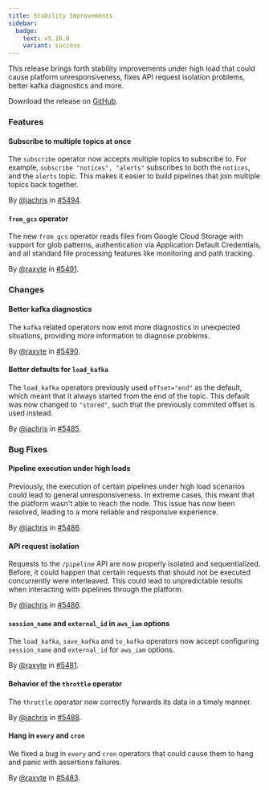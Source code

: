 ```yaml
---
title: Stability Improvements
sidebar:
  badge:
    text: v5.16.0
    variant: success
---
```


This release brings forth stability improvements under high load that could cause platform unresponsiveness, fixes API request isolation problems, better kafka diagnostics and more.

Download the release on [GitHub](https://github.com/tenzir/tenzir/releases/tag/v5.16.0).

### Features

#### Subscribe to multiple topics at once

The `subscribe` operator now accepts multiple topics to subscribe to. For
example, `subscribe "notices", "alerts"` subscribes to both the `notices`, and
the `alerts` topic. This makes it easier to build pipelines that join multiple
topics back together.

By [@jachris](https://github.com/jachris) in [#5494](https://github.com/tenzir/tenzir/pull/5494).

#### `from_gcs` operator

The new `from_gcs` operator reads files from Google Cloud Storage with support
for glob patterns, authentication via Application Default Credentials, and all
standard file processing features like monitoring and path tracking.

By [@raxyte](https://github.com/raxyte) in [#5491](https://github.com/tenzir/tenzir/pull/5491).

### Changes

#### Better kafka diagnostics

The `kafka` related operators now emit more diagnostics in unexpected
situations, providing more information to diagnose problems.

By [@raxyte](https://github.com/raxyte) in [#5490](https://github.com/tenzir/tenzir/pull/5490).

#### Better defaults for `load_kafka`

The `load_kafka` operators previously used `offset="end"` as the default, which
meant that it always started from the end of the topic. This default was now
changed to `"stored"`, such that the previously commited offset is used instead.

By [@jachris](https://github.com/jachris) in [#5485](https://github.com/tenzir/tenzir/pull/5485).

### Bug Fixes

#### Pipeline execution under high loads

Previously, the execution of certain pipelines under high load scenarios could
lead to general unresponsiveness. In extreme cases, this meant that the platform
wasn't able to reach the node. This issue has now been resolved, leading to a
more reliable and responsive experience.

By [@jachris](https://github.com/jachris) in [#5486](https://github.com/tenzir/tenzir/pull/5486).

#### API request isolation

Requests to the `/pipeline` API are now properly isolated and sequentialized.
Before, it could happen that certain requests that should not be executed
concurrently were interleaved. This could lead to unpredictable results when
interacting with pipelines through the platform.

By [@jachris](https://github.com/jachris) in [#5486](https://github.com/tenzir/tenzir/pull/5486).

#### `session_name` and `external_id` in `aws_iam` options

The `load_kafka`, `save_kafka` and `to_kafka` operators now accept configuring
`session_name` and `external_id` for `aws_iam` options.

By [@raxyte](https://github.com/raxyte) in [#5481](https://github.com/tenzir/tenzir/pull/5481).

#### Behavior of the `throttle` operator

The `throttle` operator now correctly forwards its data in a timely manner.

By [@jachris](https://github.com/jachris) in [#5488](https://github.com/tenzir/tenzir/pull/5488).

#### Hang in `every` and `cron`

We fixed a bug in `every` and `cron` operators that could cause them to hang
and panic with assertions failures.

By [@raxyte](https://github.com/raxyte) in [#5483](https://github.com/tenzir/tenzir/pull/5483).
